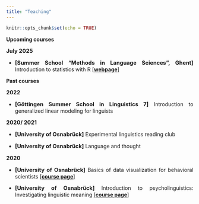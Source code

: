 ```yaml
---
title: "Teaching"
---
```


```r
knitr::opts_chunk$set(echo = TRUE)
```

<style>
body {
  text-align: justify}

h1 {
  text-align: center
}
</style>

**Upcoming courses**

<span style="font-size:11pt;font-weight:bold;">July 2025</span>

* <span style="font-size:11pt;font-weight:bold;">[Summer School "Methods in Language Sciences", Ghent]</span> Introduction to statistics with R [[**webpage**]](https://www.mils.ugent.be/module12-introduction-to-statistics-for-linguistics/)

**Past courses**

<span style="font-size:11pt;font-weight:bold;">2022</span>

* <span style="font-size:11pt;font-weight:bold;">[Göttingen Summer School in Linguistics 7]</span> Introduction to generalized linear modeling for linguists

<span style="font-size:11pt;font-weight:bold;">2020/ 2021</span>

* <span style="font-size:11pt;font-weight:bold;">[University of Osnabrück]</span> Experimental linguistics reading club

* <span style="font-size:11pt;font-weight:bold;">[University of Osnabrück]</span> Language and thought

<span style="font-size:11pt;font-weight:bold;">2020</span>

* <span style="font-size:11pt;font-weight:bold;">[University of Osnabrück]</span> Basics of data visualization for behavioral scientists [[**course page**]](https://vini-macuch-silva.github.io/basics-of-data-viz-for-behavioral-scientists/)

* <span style="font-size:11pt;font-weight:bold;">[University of Osnabrück]</span> Introduction to psycholinguistics: Investigating linguistic meaning [[**course page**]](https://vini-macuch-silva.github.io/intro-to-psycholinguistics/)

